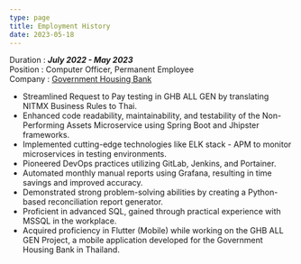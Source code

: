 ```yaml
---
type: page
title: Employment History
date: 2023-05-18
---
```

Duration : ***July 2022 - May 2023*** \
Position : Computer Officer, Permanent Employee \
Company : [Government Housing Bank](https://www.ghbank.co.th/)

- Streamlined Request to Pay testing in GHB ALL GEN by translating NITMX Business Rules to Thai. 
- Enhanced code readability, maintainability, and testability of the Non-Performing Assets Microservice using Spring Boot and Jhipster frameworks.
- Implemented cutting-edge technologies like ELK stack - APM to monitor microservices in testing environments. 
- Pioneered DevOps practices utilizing GitLab, Jenkins, and Portainer.
- Automated monthly manual reports using Grafana, resulting in time savings and improved accuracy. 
- Demonstrated strong problem-solving abilities by creating a Python-based reconciliation report generator.
- Proficient in advanced SQL, gained through practical experience with MSSQL in the workplace.
- Acquired proficiency in Flutter (Mobile) while working on the GHB ALL GEN Project, a mobile application developed for the Government Housing Bank in Thailand.